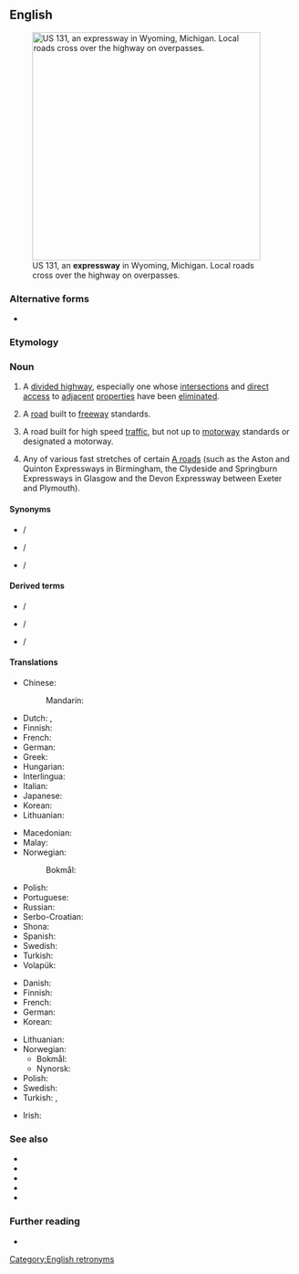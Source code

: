 ==English==
{{wikipedia|lang=en}}
[[File:US 131, M-6, 68th St interchange.jpg|thumb|400px|right|US&nbsp;131, an '''expressway''' in Wyoming, Michigan. Local roads cross over the highway on overpasses.]]

===Alternative forms===
* {{alter|en|expy||contraction}}

===Etymology===
{{compound|en|express|way}}

===Noun===
{{en-noun}}

# {{lb|en|US|regional}} A [[divided highway]], especially one whose [[intersection]]s and [[direct]] [[access]] to [[adjacent]] [[properties]] have been [[eliminated]].
# {{lb|en|Canada|parts of the US|Malaysia|Singapore}} A [[road]] built to [[freeway]] standards.
# {{lb|en|New Zealand}} A road built for high speed [[traffic]], but not up to [[motorway]] standards or designated a motorway.
# {{lb|en|UK|regional}} Any of various fast stretches of certain [[A road]]s (such as the Aston and Quinton Expressways in Birmingham, the Clydeside and Springburn Expressways in Glasgow and the Devon Expressway between Exeter and Plymouth).

====Synonyms====
{{qualifier|abbreviations}}
* {{l|en|ewy}} / {{l|en|ewy.}}
* {{l|en|expwy}} / {{l|en|expwy.}}
* {{l|en|expy}} / {{l|en|expy.}}

====Derived terms====
{{gloss|abbreviations}}
* {{l|en|ewy}} / {{l|en|ewy.}}
* {{l|en|expy}} / {{l|en|expy.}}
* {{l|en|expwy}} / {{l|en|expwy.}}

====Translations====
{{trans-top|US: divided highway}}
* Chinese:
*: Mandarin: {{t+|cmn|高速公路|tr=gāosùgōnglù|sc=Hani}}
* Dutch: {{t|nl|expressweg}}, {{t+|nl|snelweg}}
* Finnish: {{t+|fi|moottoritie}}
* French: {{t+|fr|autoroute|f}}
* German: {{t+|de|Autobahn}}
* Greek: {{t+|el|αυτοκινητόδρομος|m}}
* Hungarian: {{t+|hu|autópálya}}
* Interlingua: {{t|ia|autostrata}}
* Italian: {{t+|it|superstrada}}
* Japanese: {{t+|ja|高速道路|tr=[[こうそくどうろ]], kōsoku-dōro}}
* Korean: {{t+|ko|고속도로(高速道路)}}
* Lithuanian: {{t+|lt|greitkelis}}
{{trans-mid}}
* Macedonian: {{t|mk|автопат}}
* Malay: {{t+|ms|lebuh raya}}
* Norwegian:
*: Bokmål: {{t+|nb|motorvei|m}}
* Polish: {{t+|pl|autostrada|f}}
* Portuguese: {{t+|pt|auto-estrada}}
* Russian: {{t+|ru|автомагистра́ль}}
* Serbo-Croatian: {{t+|sh|autocesta}}
* Shona: {{t|sn|marodi}}
* Spanish: {{t+|es|autopista}}
* Swedish: {{t+|sv|motorväg}}
* Turkish: {{t+|tr|otoyol}}
* Volapük: {{t|vo|motoraveg}}
{{trans-bottom}}

{{trans-see|freeway}}

{{trans-top|NZ: high speed road, not built to freeway standards}}
* Danish: {{t|da|motortrafikvej}}
* Finnish: {{t+|fi|moottoriliikennetie}}
* French: {{t+|fr|voie express|f}}
* German: {{t+|de|Kraftfahrstraße}}
* Korean: {{t|ko|고속화도로|sc=Kore}}
{{trans-mid}}
* Lithuanian: {{t+|lt|greitkelis}}
* Norwegian:
** Bokmål: {{t|no|motortrafikkvei}}
** Nynorsk: {{t|nn|motortrafikkveg}}
* Polish: {{t+|pl|droga ekspresowa|f}}
* Swedish: {{t+|sv|motortrafikled}}
* Turkish: {{t|tr|motorlu taşıt yolu}}, {{t+|tr|ekspres yol}}
{{trans-bottom}}

{{checktrans-top}}
* Irish: {{t-check|ga|luasbhealach|m}}
{{trans-mid}}
{{trans-bottom}}

===See also===
* {{l|en|autoroute}}
* {{l|en|carriageway}}
* {{l|en|freeway}}
* {{l|en|highway}}
* {{l|en|motorway}}

===Further reading===
* {{pedia}}

[[Category:English retronyms]]
{{topics|en|Roads}}